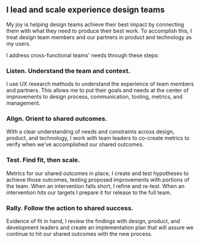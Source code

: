 ## I lead and scale experience design teams

My joy is helping design teams achieve their best impact by connecting them with what they need to produce their best work. To accomplish this, I treat design team members and our partners in product and technology as my users.

I address cross-functional teams' needs through these steps:

### Listen. Understand the team and context.

I use UX research methods to understand the experience of team members and partners. This allows me to put their goals and needs at the center of improvements to design process, communication, tooling, metrics, and management.

### Align. Orient to shared outcomes.

With a clear understanding of needs and constraints across design, product, and technology, I work with team leaders to co-create metrics to verify when we’ve accomplished our shared outcomes.

### Test. Find fit, then scale.

Metrics for our shared outcomes in place, I create and test hypotheses to achieve those outcomes, testing proposed improvements with portions of the team. When an intervention falls short, I refine and re-test. When an intervention hits our targets I prepare it for release to the full team.

### Rally. Follow the action to shared success.

Evidence of fit in hand, I review the findings with design, product, and development leaders and create an implementation plan that will assure we continue to hit our shared outcomes with the new process.